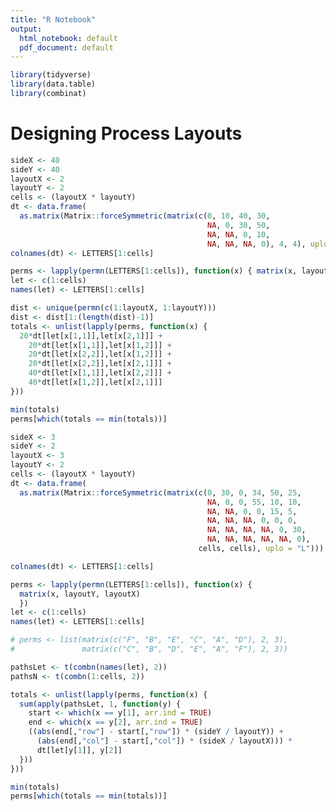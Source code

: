 ```yaml
---
title: "R Notebook"
output:
  html_notebook: default
  pdf_document: default
---
```


```r
library(tidyverse)
library(data.table)
library(combinat)
```

# Designing Process Layouts

```r
sideX <- 40
sideY <- 40
layoutX <- 2
layoutY <- 2
cells <- (layoutX * layoutY)
dt <- data.frame(
  as.matrix(Matrix::forceSymmetric(matrix(c(0, 10, 40, 30, 
                                            NA, 0, 30, 50, 
                                            NA, NA, 0, 10, 
                                            NA, NA, NA, 0), 4, 4), uplo = "L")))
colnames(dt) <- LETTERS[1:cells]

perms <- lapply(permn(LETTERS[1:cells]), function(x) { matrix(x, layoutY, layoutX) })
let <- c(1:cells)
names(let) <- LETTERS[1:cells]

dist <- unique(permn(c(1:layoutX, 1:layoutY)))
dist <- dist[1:(length(dist)-1)]
totals <- unlist(lapply(perms, function(x) {
  20*dt[let[x[1,1]],let[x[2,1]]] + 
    20*dt[let[x[1,1]],let[x[1,2]]] +
    20*dt[let[x[2,2]],let[x[1,2]]] +
    20*dt[let[x[2,2]],let[x[2,1]]] +
    40*dt[let[x[1,1]],let[x[2,2]]] +
    40*dt[let[x[1,2]],let[x[2,1]]]
}))

min(totals)
perms[which(totals == min(totals))]
```

```r
sideX <- 3
sideY <- 2
layoutX <- 3
layoutY <- 2
cells <- (layoutX * layoutY)
dt <- data.frame(
  as.matrix(Matrix::forceSymmetric(matrix(c(0, 30, 0, 34, 50, 25,
                                            NA, 0, 0, 55, 10, 10,
                                            NA, NA, 0, 0, 15, 5,
                                            NA, NA, NA, 0, 0, 0,
                                            NA, NA, NA, NA, 0, 30,
                                            NA, NA, NA, NA, NA, 0), 
                                          cells, cells), uplo = "L")))

colnames(dt) <- LETTERS[1:cells]

perms <- lapply(permn(LETTERS[1:cells]), function(x) {
  matrix(x, layoutY, layoutX)
  })
let <- c(1:cells)
names(let) <- LETTERS[1:cells]

# perms <- list(matrix(c("F", "B", "E", "C", "A", "D"), 2, 3),
#               matrix(c("C", "B", "D", "E", "A", "F"), 2, 3))

pathsLet <- t(combn(names(let), 2))
pathsN <- t(combn(1:cells, 2))

totals <- unlist(lapply(perms, function(x) {
  sum(apply(pathsLet, 1, function(y) {
    start <- which(x == y[1], arr.ind = TRUE)
    end <- which(x == y[2], arr.ind = TRUE)
    ((abs(end[,"row"] - start[,"row"]) * (sideY / layoutY)) +
      (abs(end[,"col"] - start[,"col"]) * (sideX / layoutX))) *
      dt[let[y[1]], y[2]]
  }))
}))

min(totals)
perms[which(totals == min(totals))]
```

